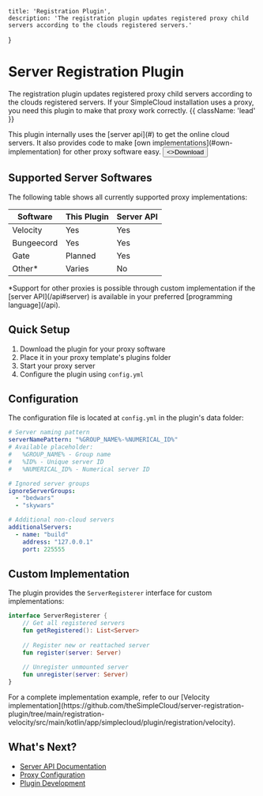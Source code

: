 
    title: 'Registration Plugin',
    description: 'The registration plugin updates registered proxy child servers according to the clouds registered servers.'
}

# Server Registration Plugin

The registration plugin updates registered proxy child servers according to the clouds registered servers. If your SimpleCloud installation uses a proxy, you need this plugin to make that proxy work correctly. {{ className: 'lead' }}

<Note>
    This plugin internally uses the [server api](#) to get the online cloud servers. It also provides code to make [own implementations](#own-implementation) for other proxy software easy.
</Note>

<Button href="https://github.com/theSimpleCloud/server-registration-plugin/releases" arrow="right">
    <>Download</>
</Button>

## Supported Server Softwares

The following table shows all currently supported proxy implementations:

| Software   | This Plugin | Server API |
| ---------- | ----------- | ---------- |
| Velocity   | Yes         | Yes        |
| Bungeecord | Yes         | Yes        |
| Gate       | Planned     | Yes        |
| Other*     | Varies      | No         |

<Note>
    *Support for other proxies is possible through custom implementation if the [server API](/api#server) is available in your preferred [programming language](/api).
</Note>

## Quick Setup

1. Download the plugin for your proxy software
2. Place it in your proxy template's plugins folder
3. Start your proxy server
4. Configure the plugin using `config.yml`

## Configuration

The configuration file is located at `config.yml` in the plugin's data folder:

```yml
# Server naming pattern
serverNamePattern: "%GROUP_NAME%-%NUMERICAL_ID%"
# Available placeholder:
#   %GROUP_NAME% - Group name
#   %ID% - Unique server ID
#   %NUMERICAL_ID% - Numerical server ID

# Ignored server groups
ignoreServerGroups:
  - "bedwars"
  - "skywars"

# Additional non-cloud servers
additionalServers:
  - name: "build"
    address: "127.0.0.1"
    port: 225555
```

## Custom Implementation

The plugin provides the `ServerRegisterer` interface for custom implementations:

```kotlin
interface ServerRegisterer {
    // Get all registered servers
    fun getRegistered(): List<Server>
    
    // Register new or reattached server
    fun register(server: Server)
    
    // Unregister unmounted server
    fun unregister(server: Server)
}
```

<DangerNote>
    For a complete implementation example, refer to our [Velocity implementation](https://github.com/theSimpleCloud/server-registration-plugin/tree/main/registration-velocity/src/main/kotlin/app/simplecloud/plugin/registration/velocity).
</DangerNote>

## What's Next?

- [Server API Documentation](/api#server)
- [Proxy Configuration](/proxy)
- [Plugin Development](/plugins)
